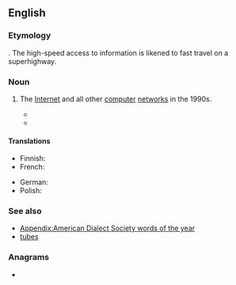 ==English==
{{wikipedia}}

===Etymology===
{{rfelite|en}}
{{compound|en|information|superhighway}}. The high-speed access to information is likened to fast travel on a superhighway.

===Noun===
{{en-noun}}

# {{lb|en|dated|computing}} The [[Internet]] and all other [[computer]] [[network]]s in the 1990s.
#* {{quote-journal
|en
|year=1994
|month=May
|title=The Phone Phenomenon
|author=Gary Turbak
|magazine={{w|The Rotarian}}
|volume=164
|issue=5
|page=32
|pageurl=https://books.google.ro/books?id=3jEEAAAAMBAJ&pg=PA32&dq=phonery
|passage=Developed nations also are moving at high speed toward the '''information superhighway''' being spearheaded by telephone technology. Britain, France, Germany, and other European nations are experimenting with high-tech phonery.
}}
#* {{quote-journal
|en
|year=2011
|title=Rethinking Reasonable Expectations of Privacy in Online Social Networks
|author=Bryce Clayton Newell
|journal=Richmond Journal of Law and Technology
|volume=17
|issue=4
|page=2
|passage=Internet technologies and various software platforms make it much easier to communicate and find information about others' online communication. a For many – especially the younger generation – the “sacred precincts” of private life have extended onto the '''information superhighway'''.
}}

====Translations====
{{trans-top|The Internet and all other computer networks in the 1990s}}
* Finnish: {{t|fi|tiedon valtatie}}
* French: {{t+|fr|autoroute de l'information}}
{{trans-mid}}
* German: {{t+|de|Datenautobahn|f}}
* Polish: {{t|pl|infostrada|f}}
{{trans-bottom}}

===See also===
* [[Appendix:American Dialect Society words of the year]]
* [[tubes]]

===Anagrams===
* {{anagrams|en|a=aaefghhiiimnnooprrstuwy|superinformation highway}}